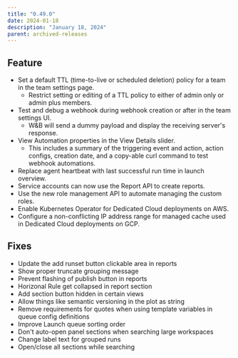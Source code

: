 ```yaml
---
title: "0.49.0"
date: 2024-01-18
description: "January 18, 2024"
parent: archived-releases
---
```



<Warning>
<Text/>
</Warning>

## Feature

* Set a default TTL (time-to-live or scheduled deletion) policy for a team in the team settings page. 
    * Restrict setting or editing of a TTL policy to either of admin only or admin plus members.
* Test and debug a webhook during webhook creation or after in the team settings UI. 
    * W&B will send a dummy payload and display the receiving server's response.
* View Automation properties in the View Details slider. 
    * This includes a summary of the triggering event and action, action configs, creation date, and a copy-able curl command to test webhook automations.
* Replace agent heartbeat with last successful run time in launch overview.
* Service accounts can now use the Report API to create reports.
* Use the new role management API to automate managing the custom roles.
* Enable Kubernetes Operator for Dedicated Cloud deployments on AWS.
* Configure a non-conflicting IP address range for managed cache used in Dedicated Cloud deployments on GCP.

## Fixes

* Update the add runset button clickable area in reports
* Show proper truncate grouping message
* Prevent flashing of publish button in reports
* Horizonal Rule get collapsed in report section
* Add section button hidden in certain views
* Allow things like semantic versioning in the plot as string
* Remove requirements for quotes when using template variables in queue config definitions
* Improve Launch queue sorting order
* Don't auto-open panel sections when searching large workspaces
* Change label text for grouped runs
* Open/close all sections while searching
